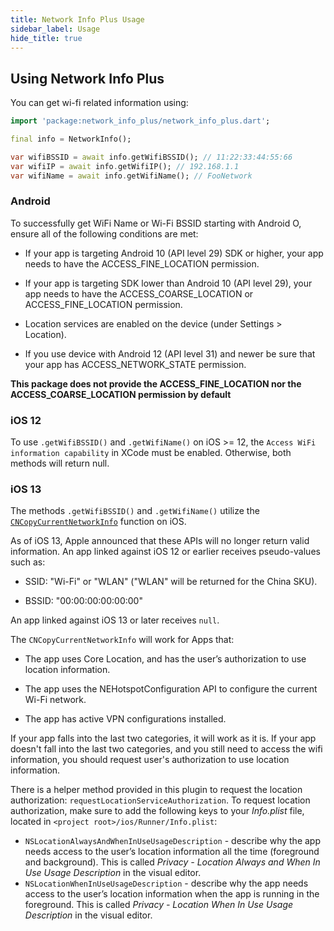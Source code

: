 ```yaml
---
title: Network Info Plus Usage
sidebar_label: Usage
hide_title: true
---
```


## Using Network Info Plus

You can get wi-fi related information using:

```dart
import 'package:network_info_plus/network_info_plus.dart';

final info = NetworkInfo();

var wifiBSSID = await info.getWifiBSSID(); // 11:22:33:44:55:66
var wifiIP = await info.getWifiIP(); // 192.168.1.1
var wifiName = await info.getWifiName(); // FooNetwork
```
### Android

To successfully get WiFi Name or Wi-Fi BSSID starting with Android O, ensure all of the following conditions are met:

 * If your app is targeting Android 10 (API level 29) SDK or higher, your app needs to have the ACCESS_FINE_LOCATION permission.

 * If your app is targeting SDK lower than Android 10 (API level 29), your app needs to have the ACCESS_COARSE_LOCATION or ACCESS_FINE_LOCATION permission.

 * Location services are enabled on the device (under Settings > Location).

 * If you use device with Android 12 (API level 31) and newer be sure that your app has ACCESS_NETWORK_STATE permission.

**This package does not provide the ACCESS_FINE_LOCATION nor the ACCESS_COARSE_LOCATION permission by default**

### iOS 12

To use `.getWifiBSSID()` and `.getWifiName()` on iOS >= 12, the `Access WiFi information capability` in XCode must be enabled. Otherwise, both methods will return null.

### iOS 13

The methods `.getWifiBSSID()` and `.getWifiName()` utilize the [`CNCopyCurrentNetworkInfo`](https://developer.apple.com/documentation/systemconfiguration/1614126-cncopycurrentnetworkinfo) function on iOS.

As of iOS 13, Apple announced that these APIs will no longer return valid information.
An app linked against iOS 12 or earlier receives pseudo-values such as:

- SSID: "Wi-Fi" or "WLAN" ("WLAN" will be returned for the China SKU).

- BSSID: "00:00:00:00:00:00"

An app linked against iOS 13 or later receives `null`.

The `CNCopyCurrentNetworkInfo` will work for Apps that:

- The app uses Core Location, and has the user’s authorization to use location information.

- The app uses the NEHotspotConfiguration API to configure the current Wi-Fi network.

- The app has active VPN configurations installed.

If your app falls into the last two categories, it will work as it is. If your app doesn't fall into the last two categories,
and you still need to access the wifi information, you should request user's authorization to use location information.

There is a helper method provided in this plugin to request the location authorization: `requestLocationServiceAuthorization`.
To request location authorization, make sure to add the following keys to your _Info.plist_ file, located in `<project root>/ios/Runner/Info.plist`:

- `NSLocationAlwaysAndWhenInUseUsageDescription` - describe why the app needs access to the user’s location information all the time (foreground and background). This is called _Privacy - Location Always and When In Use Usage Description_ in the visual editor.
- `NSLocationWhenInUseUsageDescription` - describe why the app needs access to the user’s location information when the app is running in the foreground. This is called _Privacy - Location When In Use Usage Description_ in the visual editor.
